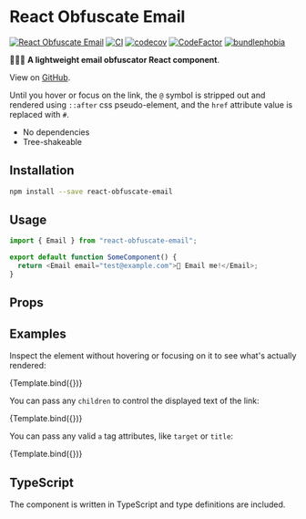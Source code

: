 
<Meta title="React Obfuscate Email" component={Email} />


# React Obfuscate Email

[![React Obfuscate Email](https://badgen.net/npm/v/react-obfuscate-email)](https://www.npmjs.com/package/react-obfuscate-email)
[![CI](https://github.com/MauricioRobayo/react-obfuscate-email/actions/workflows/main.yml/badge.svg)](https://github.com/MauricioRobayo/react-obfuscate-email/actions/workflows/main.yml)
[![codecov](https://codecov.io/gh/MauricioRobayo/react-obfuscate-email/branch/main/graph/badge.svg?token=gkrRmHZHGB)](https://codecov.io/gh/MauricioRobayo/react-obfuscate-email)
[![CodeFactor](https://www.codefactor.io/repository/github/mauriciorobayo/react-obfuscate-email/badge)](https://www.codefactor.io/repository/github/mauriciorobayo/react-obfuscate-email)
[![bundlephobia](https://badgen.net/bundlephobia/minzip/react-obfuscate-email)](https://bundlephobia.com/package/react-obfuscate-email)

📧🚫🤖 **A lightweight email obfuscator React component**.

View on [GitHub](https://github.com/MauricioRobayo/react-obfuscate-email).

Until you hover or focus on the link, the `@` symbol is stripped out and rendered using `::after` css pseudo-element, and the `href` attribute value is replaced with `#`.

- No dependencies
- Tree-shakeable

## Installation

```sh
npm install --save react-obfuscate-email
```

## Usage

```js
import { Email } from "react-obfuscate-email";

export default function SomeComponent() {
  return <Email email="test@example.com">📧 Email me!</Email>;
}
```

## Props

<ArgsTable />

## Examples

Inspect the element without hovering or focusing on it to see what's actually rendered:

<Canvas>
  <Story
    name="Mail"
    args={{
      email: "test@example.com",
      body: "You rock!",
      subject: "Hi 👋",
      cc: ["cc1@example.com", "cc2@example.com"],
      bcc: ["bcc@example.com"],
    }}
  >
    {Template.bind({})}
  </Story>
</Canvas>

You can pass any `children` to control the displayed text of the link:

<Canvas>
  <Story
    name="Children"
    args={{
      email: "test@example.com",
      children: "📧 Email me!",
    }}
  >
    {Template.bind({})}
  </Story>
</Canvas>

You can pass any valid `a` tag attributes, like `target` or `title`:

<Canvas>
  <Story
    name="Attributes"
    args={{
      email: "test@example.com",
      title: "📧 Email me!",
      taget: "_blank",
      rel: "noopener noreferrer",
    }}
  >
    {Template.bind({})}
  </Story>
</Canvas>

## TypeScript

The component is written in TypeScript and type definitions are included.
